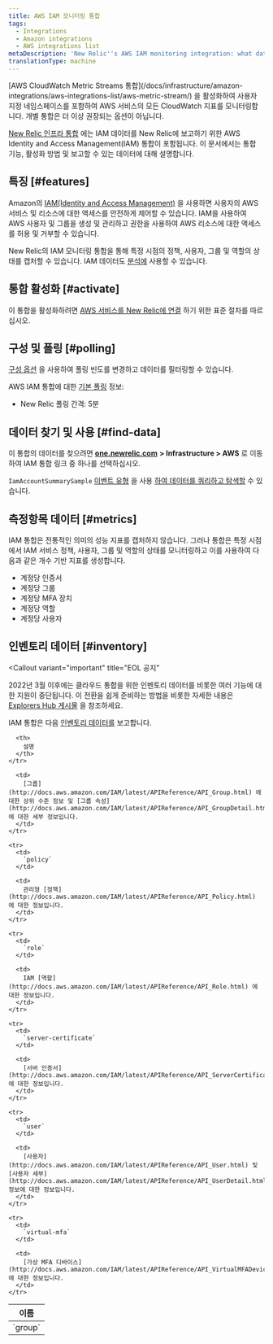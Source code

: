 ```yaml
---
title: AWS IAM 모니터링 통합
tags:
  - Integrations
  - Amazon integrations
  - AWS integrations list
metaDescription: 'New Relic''s AWS IAM monitoring integration: what data it reports, and how to enable it.'
translationType: machine
---
```


<Callout variant="important">
  [AWS CloudWatch Metric Streams 통합](/docs/infrastructure/amazon-integrations/aws-integrations-list/aws-metric-stream/) 을 활성화하여 사용자 지정 네임스페이스를 포함하여 AWS 서비스의 모든 CloudWatch 지표를 모니터링합니다. 개별 통합은 더 이상 권장되는 옵션이 아닙니다.
</Callout>

[New Relic 인프라 통합](/docs/infrastructure/integrations-getting-started/getting-started/introduction-infrastructure-integrations) 에는 IAM 데이터를 New Relic에 보고하기 위한 AWS Identity and Access Management(IAM) 통합이 포함됩니다. 이 문서에서는 통합 기능, 활성화 방법 및 보고할 수 있는 데이터에 대해 설명합니다.

## 특징 [#features]

Amazon의 [IAM(Identity and Access Management)](https://aws.amazon.com/iam/) 을 사용하면 사용자의 AWS 서비스 및 리소스에 대한 액세스를 안전하게 제어할 수 있습니다. IAM을 사용하여 AWS 사용자 및 그룹을 생성 및 관리하고 권한을 사용하여 AWS 리소스에 대한 액세스를 허용 및 거부할 수 있습니다.

New Relic의 IAM 모니터링 통합을 통해 특정 시점의 정책, 사용자, 그룹 및 역할의 상태를 캡처할 수 있습니다. IAM 데이터도 [분석에](/docs/infrastructure/infrastructure-integrations/getting-started/connect-aws-integrations-infrastructure#insights) 사용할 수 있습니다.

## 통합 활성화 [#activate]

이 통합을 활성화하려면 [AWS 서비스를 New Relic에 연결](/docs/infrastructure/infrastructure-integrations/getting-started/connect-aws-integrations-infrastructure) 하기 위한 표준 절차를 따르십시오.

## 구성 및 폴링 [#polling]

[구성 옵션](/docs/integrations/new-relic-integrations/getting-started/configure-polling-frequency-data-collection-cloud-integrations) 을 사용하여 폴링 빈도를 변경하고 데이터를 필터링할 수 있습니다.

AWS IAM 통합에 대한 [기본 폴링](/docs/infrastructure/amazon-integrations/aws-integrations-list/aws-polling-intervals-infrastructure-integrations) 정보:

* New Relic 폴링 간격: 5분

## 데이터 찾기 및 사용 [#find-data]

이 통합의 데이터를 찾으려면 [**one.newrelic.com**](http://one.newrelic.com) **> Infrastructure > AWS** 로 이동하여 IAM 통합 링크 중 하나를 선택하십시오.

`IamAccountSummarySample` [이벤트 유형](/docs/data-apis/understand-data/new-relic-data-types/#event-data) 을 사용 [하여 데이터를 쿼리하고 탐색할](/docs/using-new-relic/data/understand-data/query-new-relic-data) 수 있습니다.

## 측정항목 데이터 [#metrics]

IAM 통합은 전통적인 의미의 성능 지표를 캡처하지 않습니다. 그러나 통합은 특정 시점에서 IAM 서비스 정책, 사용자, 그룹 및 역할의 상태를 모니터링하고 이를 사용하여 다음과 같은 개수 기반 지표를 생성합니다.

* 계정당 인증서
* 계정당 그룹
* 계정당 MFA 장치
* 계정당 역할
* 계정당 사용자

## 인벤토리 데이터 [#inventory]

<Callout
  variant="important"
  title="EOL 공지"
>
  2022년 3월 이후에는 클라우드 통합을 위한 인벤토리 데이터를 비롯한 여러 기능에 대한 지원이 중단됩니다. 이 전환을 쉽게 준비하는 방법을 비롯한 자세한 내용은 [Explorers Hub 게시물](https://discuss.newrelic.com/t/important-upcoming-changes-to-capabilities-and-support-across-errors-classic-labels-service-infrastructure-on-host-snmp-integration-and-inventory-data-in-cloud-integrations/175370) 을 참조하세요.
</Callout>

IAM 통합은 다음 [인벤토리 데이터를](/docs/infrastructure/integrations-getting-started/getting-started/understand-integration-data-data-types#inventory-data) 보고합니다.

<table>
  <thead>
    <tr>
      <th width={285}>
        이름
      </th>

      <th>
        설명
      </th>
    </tr>
  </thead>

  <tbody>
    <tr>
      <td>
        `group`
      </td>

      <td>
        [그룹](http://docs.aws.amazon.com/IAM/latest/APIReference/API_Group.html) 에 대한 상위 수준 정보 및 [그룹 속성](http://docs.aws.amazon.com/IAM/latest/APIReference/API_GroupDetail.html) 에 대한 세부 정보입니다.
      </td>
    </tr>

    <tr>
      <td>
        `policy`
      </td>

      <td>
        관리형 [정책](http://docs.aws.amazon.com/IAM/latest/APIReference/API_Policy.html) 에 대한 정보입니다.
      </td>
    </tr>

    <tr>
      <td>
        `role`
      </td>

      <td>
        IAM [역할](http://docs.aws.amazon.com/IAM/latest/APIReference/API_Role.html) 에 대한 정보입니다.
      </td>
    </tr>

    <tr>
      <td>
        `server-certificate`
      </td>

      <td>
        [서버 인증서](http://docs.aws.amazon.com/IAM/latest/APIReference/API_ServerCertificate.html) 에 대한 정보입니다.
      </td>
    </tr>

    <tr>
      <td>
        `user`
      </td>

      <td>
        [사용자](http://docs.aws.amazon.com/IAM/latest/APIReference/API_User.html) 및 [사용자 세부](http://docs.aws.amazon.com/IAM/latest/APIReference/API_UserDetail.html) 정보에 대한 정보입니다.
      </td>
    </tr>

    <tr>
      <td>
        `virtual-mfa`
      </td>

      <td>
        [가상 MFA 디바이스](http://docs.aws.amazon.com/IAM/latest/APIReference/API_VirtualMFADevice.html) 에 대한 정보입니다.
      </td>
    </tr>
  </tbody>
</table>